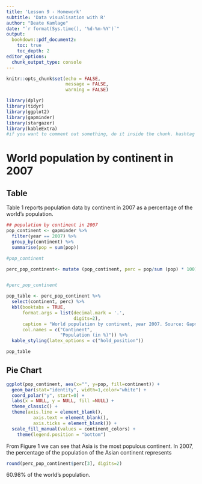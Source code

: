 ---
title: 'Lesson 9 - Homework'
subtitle: 'Data visualisation with R'
author: "Beate Kamlage"
date: "`r format(Sys.time(), '%d-%m-%Y')`"
output:
  bookdown::pdf_document2:
    toc: true
    toc_depth: 2
editor_options: 
  chunk_output_type: console
---

```{r setup, include=FALSE}

knitr::opts_chunk$set(echo = FALSE,
                      message = FALSE,
                      warning = FALSE)

library(dplyr)
library(tidyr)
library(ggplot2)
library(gapminder)
library(stargazer)
library(kableExtra)
#if you want to comment out something, do it inside the chunk. hashtag outside of a chunk is interpreted as tabulator/name of chapters of the text, e.g. # 1.Header_Chapter und ## for 1.1 Subheader_Chapter. CAVE! The Space between # and Text is mandatory. You do not need to number manually. In case a data frame etc is defined within a chunk, comment the call of the object out.Otherwise it will appear in the knitted output. The numbering of Tables and figures is done automatically.
```

# World population by continent in 2007


## Table
Table 1 reports population data by continent in 2007 as a percentage of the world’s population.

```{r}
## population by continent in 2007
pop_continent <- gapminder %>% 
  filter(year == 2007) %>% 
  group_by(continent) %>%
  summarise(pop = sum(pop))

#pop_continent

perc_pop_continent<- mutate (pop_continent, perc = pop/sum (pop) * 100) 


#perc_pop_continent

pop_table <- perc_pop_continent %>%
  select(continent, perc) %>% 
  kbl(booktabs = TRUE,
      format.args = list(decimal.mark = '.',
                         digits=2),
      caption = "World population by continent, year 2007. Source: Gapminder",
      col.names = c("Continent",
                    "Population (in %)")) %>% 
  kable_styling(latex_options = c("hold_position"))

pop_table

```
\newpage
## Pie Chart
```{r figure, fig.align = "center", out.width = '80%', out.height = '30%', fig.cap = "World population by continent, year 2007. Source: Gapminder."}


ggplot(pop_continent, aes(x="", y=pop, fill=continent)) +
  geom_bar(stat="identity", width=1,color="white") +
  coord_polar("y", start=0) +
  labs(x = NULL, y = NULL, fill =NULL) +
  theme_classic() +
  theme(axis.line = element_blank(),
          axis.text = element_blank(),
          axis.ticks = element_blank()) +
  scale_fill_manual(values = continent_colors) +
    theme(legend.position = "bottom")

```
From Figure 1 we can see that Asia is the most populous continent. In 2007, the percentage of the population of the Asian continent represents
```{r,echo=FALSE,eval=TRUE}
round(perc_pop_continent$perc[3], digits=2)
```
60.98% of the world’s population.

